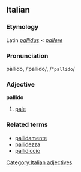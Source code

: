 ==Italian==
===Etymology===
Latin ''[[pallidus]]'' < ''[[pallere]]''
===Pronunciation===
pàllido, /ˈpallido/, /<tt>"pallido</tt>/
===Adjective===
[[Category:Italian adjectives]]
'''pallido'''

# [[pale]]

===Related terms===
*[[pallidamente]]
*[[pallidezza]]
*[[pallidiccio]]